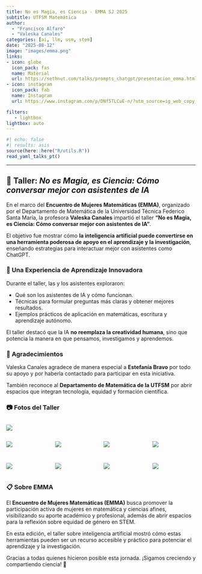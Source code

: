 ```yaml
---
title: No es Magia, es Ciencia - EMMA SJ 2025
subtitle: UTFSM Matemática
author: 
  - "Francisco Alfaro"
  - "Valeska Canales"
categories: [ai, llm, usm, stem]
date: "2025-08-12"
image: "images/emma.png"
links:
- icon: globe
  icon_pack: fas
  name: Material
  url: https://sethnut.com/talks/prompts_chatgpt/presentacion_emma.html#/title-slide
- icon: instagram
  icon_pack: fab
  name: Instagram
  url: https://www.instagram.com/p/DNf5TLCuE-n/?utm_source=ig_web_copy_link&igsh=anJzZmUxaDB2Z3c2

filters:
   - lightbox
lightbox: auto
---
```


```r
#| echo: false
#| results: asis
source(here::here("R/utils.R"))
read_yaml_talks_pt()
```

------------------------------------------------------------------------


## 🤖 Taller: *No es Magia, es Ciencia: Cómo conversar mejor con asistentes de IA*

En el marco del **Encuentro de Mujeres Matemáticas (EMMA)**, organizado por el Departamento de Matemática de la Universidad Técnica Federico Santa María, la profesora **Valeska Canales** impartió el taller **“No es Magia, es Ciencia: Cómo conversar mejor con asistentes de IA”**.

El objetivo fue mostrar cómo **la inteligencia artificial puede convertirse en una herramienta poderosa de apoyo en el aprendizaje y la investigación**, enseñando estrategias para interactuar mejor con asistentes como ChatGPT.

### 🌟 Una Experiencia de Aprendizaje Innovadora

Durante el taller, las y los asistentes exploraron:

* Qué son los asistentes de IA y cómo funcionan.
* Técnicas para formular preguntas más claras y obtener mejores resultados.
* Ejemplos prácticos de aplicación en matemáticas, escritura y aprendizaje autónomo.

El taller destacó que la IA **no reemplaza la creatividad humana**, sino que potencia la manera en que pensamos, investigamos y aprendemos.

### 👏 Agradecimientos

Valeska Canales agradece de manera especial a **Estefanía Bravo** por todo su apoyo y por haberla contactado para participar en esta iniciativa.

También reconoce al **Departamento de Matemática de la UTFSM** por abrir espacios que integran tecnología, equidad y formación científica.

### 📷 Fotos del Taller

::: {style="display: grid; grid-template-columns: repeat(1, 1fr); grid-gap: 1em;"}
![](images/img_01.jpeg){group="emma-latex"}
:::

::: {style="display: grid; grid-template-columns: repeat(4, 1fr); grid-gap: 1em;"}
![](images/img_07.jpeg){group="emma-latex"}

![](images/img_03.jpeg){group="emma-latex"}

![](images/img_04.jpeg){group="emma-latex"}

![](images/img_05.jpeg){group="emma-latex"}

![](images/img_06.jpeg){group="emma-latex"}

![](images/img_08.jpeg){group="emma-latex"}

![](images/img_09.jpeg){group="emma-latex"}

![](images/img_02.jpeg){group="emma-latex"}
:::

### 📋 Sobre EMMA

El **Encuentro de Mujeres Matemáticas (EMMA)** busca promover la participación activa de mujeres en matemática y ciencias afines, visibilizando su aporte académico y profesional, además de abrir espacios para la reflexión sobre equidad de género en STEM.

En esta edición, el taller sobre inteligencia artificial mostró cómo estas herramientas pueden ser un recurso accesible y práctico para potenciar el aprendizaje y la investigación.

Gracias a todas quienes hicieron posible esta jornada.
¡Sigamos creciendo y compartiendo ciencia! 🌱


